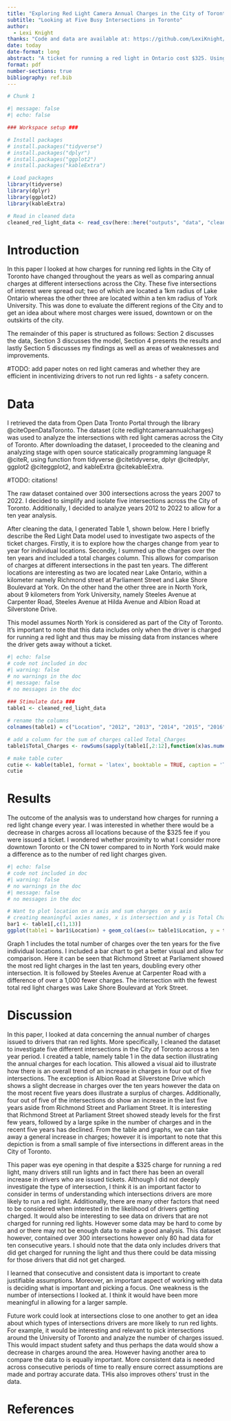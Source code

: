 ```yaml
---
title: "Exploring Red Light Camera Annual Charges in the City of Toronto Between the Years of 2012 and 2022"
subtitle: "Looking at Five Busy Intersections in Toronto"
author: 
  - Lexi Knight
thanks: "Code and data are available at: https://github.com/LexiKnight/Red_light_camera.git"
date: today
date-format: long
abstract: "A ticket for running a red light in Ontario cost $325. Using data from five different intersections in Toronto as my sample, I looked at the number of charges issued for running red lights over a ten year period. Despite the cost of the ticket, there is a general trend of an average increase in the number of charges. These findings suggest red light camera charges do not necessarily disincentivize drivers from running lights in busy intersections."
format: pdf
number-sections: true
bibliography: ref.bib
---
```


```r
# Chunk 1

#| message: false
#| echo: false

### Workspace setup ###

# Install packages
# install.packages("tidyverse")
# install.packages("dplyr")
# install.packages("ggplot2")
# install.packages("kableExtra")

# Load packages
library(tidyverse)
library(dplyr)
library(ggplot2)
library(kableExtra)

# Read in cleaned data
cleaned_red_light_data <- read_csv(here::here("outputs", "data", "cleaned_red_light_data.csv"))

```

# Introduction
  In this paper I looked at how charges for running red lights in the City of Toronto have changed throughout the years as well as comparing annual charges at different intersections across the City. These five intersections of interest were spread out; two of which are located a 1km radius of Lake Ontario whereas the other three are located within a ten km radius of York University. This was done to evaluate the different regions of the City and to get an idea about where most charges were issued, downtown or on the outskirts of the city. 

  The remainder of this paper is structured as follows: Section 2 discusses the data, Section 3 discusses the model, Section 4 presents the results and lastly Section 5 discusses my findings as well as areas of weaknesses and improvements. 

#TODO: add paper notes on red light cameras and whether they are efficient in incentivizing drivers to not run red lights - a safety concern. 


# Data {#sec-data}
I retrieved the data from Open Data Tronto Portal through the library @citeOpenDataToronto. The dataset {cite redlightcameraannualcharges} was used to analyze the intersections with red light cameras across the City of Toronto. After downloading the dataset, I proceeded to the cleaning and analyzing stage with open source staticaically programming language R @citeR, using function from tidyverse @citetidyverse, dplyr @citedplyr, ggplot2 @citeggplot2, and kableExtra @citekableExtra.

#TODO: citations!

  The raw dataset contained over 300 intersections across the years 2007 to 2022. I decided to simplify and isolate five intersections across the City of Toronto. Additionally, I decided to analyze years 2012 to 2022 to allow for a ten year analysis.

  After cleaning the data, I generated Table 1, shown below. 
Here I briefly describe the Red Light Data model used to investigate two aspects of the ticket charges. Firstly, it is to explore how the charges change from year to year for individual locations. Secondly, I summed up the charges over the ten years and included a total charges column. This allows for comparison of charges at different intersections in the past ten years. The different locations are interesting as two are located near Lake Ontario, within a kilometer namely Richmond street at Parliament Street and Lake Shore Boulevard at York. On the other hand the other three are in North York, about 9 kilometers from York University, namely Steeles Avenue at Carpenter Road, Steeles Avenue at Hilda Avenue and Albion Road at Silverstone Drive. 

  This model assumes North York is considered as part of the City of Toronto. It's important to note that this data includes only when the driver is charged for running a red light and thus may be missing data from instances where the driver gets away without a ticket. 

```r
#| echo: false 
# code not included in doc
#| warning: false 
# no warnings in the doc
#| message: false 
# no messages in the doc
  
### Stimulate data ###
table1 <- cleaned_red_light_data

# rename the columns 
colnames(table1) = c("Location", "2012", "2013", "2014", "2015", "2016", "2017", "2018", "2019", "2020", "2021", "2022")

# add a column for the sum of charges called Total_Charges  
table1$Total_Charges <- rowSums(sapply(table1[,2:12],function(x)as.numeric(as.character(x))))

# make table cuter
cutie <- kable(table1, format = 'latex', booktable = TRUE, caption = 'Total Number of Charges per Year Based on Location') %>% kable_styling(latex_options = 'scale_down')
cutie

```

# Results

 The outcome of the analysis was to understand how charges for running a red light change every year. I was interested in whether there would be a decrease in charges across all locations because of the $325 fee if you were issued a ticket. I wondered whether proximity to what I consider more downtown Toronto or the CN tower compared to in North York would make a difference as to the number of red light charges given.

```r
#| echo: false 
# code not included in doc
#| warning: false 
# no warnings in the doc
#| message: false 
# no messages in the doc

# Want to plot location on x axis and sum charges  on y axis
# creating meaningful axies names, x is intersection and y is Total Charges
bar1 <- table1[,c(1,13)]
ggplot(table1 = bar1$Location) + geom_col(aes(x= table1$Location, y = table1$Total_Charges)) +labs(title = "Graph 1: Location vs. Total Changes", y = "Total Charges", x = "Location") 


```

  Graph 1 includes the total number of charges over the ten years for the five individual locations. I included a bar chart to get a better visual and allow for comparison. Here it can be seen that Richmond Street at Parliament showed the most red light charges in the last ten years, doubling every other intersection. It is followed by Steeles Avenue at Carpenter Road with a difference of over a 1,000 fewer charges. The intersection with the fewest total red light charges was Lake Shore Boulevard at York Street.

# Discussion

  In this paper, I looked at data  concerning the annual number of charges issued to drivers that ran red lights. More specifically, I cleaned the dataset to investigate five different intersections in the City of Toronto across a ten year period. I created a table, namely table 1 in the data section illustrating the annual charges for each location. This allowed a visual aid to illustrate how there is an overall trend of an increase in charges in four out of five intersections. The exception is Albion Road at Silverstone Drive which shows a slight decrease in charges over the ten years however the data on the most recent five years does illustrate a surplus of charges. Additionally, four out of five of the intersections do show an increase in the last five years aside from Richmond Street and Parliament Street. It is interesting that Richmond Street at Parliament Street showed steady levels for the first few years, followed by a large spike in the number of charges and in the recent five years has declined. From the table and graphs, we can take away a general increase in charges; however it is important to note that this depiction is from a small sample of five intersections in different areas in the City of Toronto. 

  This paper was eye opening in that despite a $325 charge for running a red light, many drivers still run lights and in fact there has been an overall increase in drivers who are issued tickets. Although I did not deeply investigate the type of intersection, I think it is an important factor to consider in terms of understanding which intersections drivers are more likely to run a red light. Additionally, there are many other factors that need to be considered when interested in the likelihood of drivers getting charged. It would also be interesting to see data on drivers that are not charged for running red lights. However some data may be hard to come by and or there may not be enough data to make a good analysis.  This dataset however, contained over 300 intersections however only 80 had data for ten consecutive years. I should note that the data only includes drivers that did get charged for running the light and thus there could be data missing for those drivers that did not get charged. 

  I learned that consecutive and consistent data is important to create justifiable assumptions. Moreover, an important aspect of working with data is deciding what is important and picking a focus. One weakness is the number of intersections I looked at. I think it would have been more meaningful in allowing for a larger sample. 

  Future work could look at intersections close to one another to get an idea about which types of intersections drivers are more likely to run red lights. For example, it would be interesting and relevant to pick intersections around the University of Toronto and analyze the number of charges issued. This would impact student safety and thus perhaps the data would show a decrease in charges around the area. However having another area to compare the data to is equally important.  More consistent data is needed  across consecutive periods of time to really ensure correct assumptions are made and portray accurate data. THis also improves others' trust in the data. 

\newpage


# References


